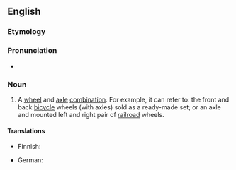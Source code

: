==English==

===Etymology===
{{compound|wheel|set|lang=en}}

===Pronunciation===
* {{IPA|/wiːlsɛt/|/hwiːlsɛt/|lang=en}}

===Noun===
{{en-noun}}

# A [[wheel]] and [[axle]] [[combination]]. For example, it can refer to: the front and back [[bicycle]] wheels (with axles) sold as a ready-made set; or an axle and mounted left and right pair of [[railroad]] wheels.

====Translations====
{{trans-top|A wheel and axle combination}}
* Finnish: {{t|fi|pyöräkerta}}
{{trans-mid}}
* German: {{t|de|Radsatz|m}}
{{trans-bottom}}